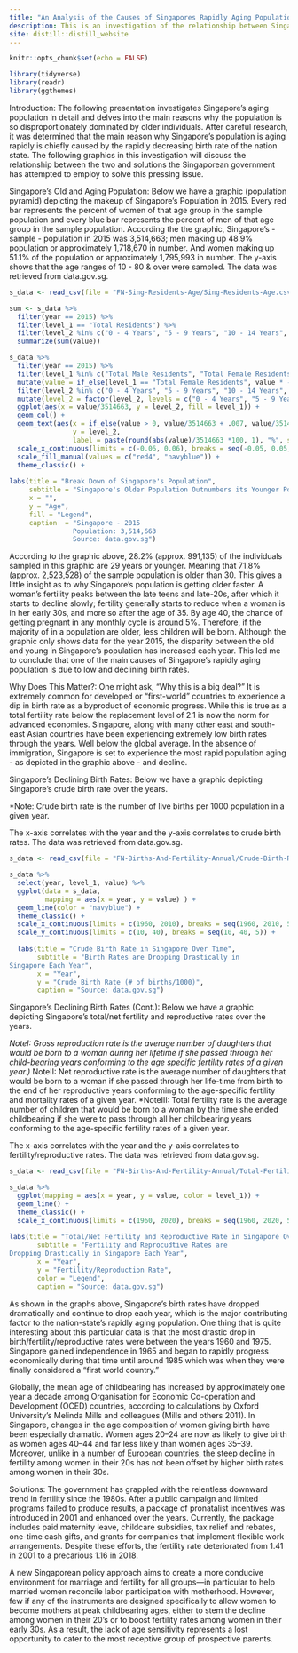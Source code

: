 ```yaml
---
title: "An Analysis of the Causes of Singapores Rapidly Aging Population"
description: This is an investigation of the relationship between Singapore's aging population and the nation-state's declining birth rates.
site: distill::distill_website
---
```


```r
knitr::opts_chunk$set(echo = FALSE)
```

```r
library(tidyverse)
library(readr)
library(ggthemes)
```
Introduction:
The following presentation investigates Singapore’s aging population in detail and delves into the main reasons why the population is so disproportionately dominated by older individuals. After careful research, it was determined that the main reason why Singapore’s population is aging rapidly is chiefly caused by the rapidly decreasing birth rate of the nation state. The following graphics in this investigation will discuss the relationship between the two and solutions the Singaporean government has attempted to employ to solve this pressing issue.

Singapore's Old and Aging Population:
Below we have a graphic (population pyramid) depicting the makeup of Singapore's Population in 2015. Every red bar represents the percent of women of that age group in the sample population and every blue bar represents the percent of men of that age group in the sample population. According the the graphic, Singapore's - sample - population in 2015 was 3,514,663; men making up 48.9% population or approximately 1,718,670 in number. And women making up 51.1% of the population or approximately 1,795,993 in number. The y-axis shows that the age ranges of 10 - 80 & over were sampled. The data was retrieved from data.gov.sg.
```r
s_data <- read_csv(file = "FN-Sing-Residents-Age/Sing-Residents-Age.csv", na = "na")

sum <- s_data %>% 
  filter(year == 2015) %>% 
  filter(level_1 == "Total Residents") %>% 
  filter(level_2 %in% c("0 - 4 Years", "5 - 9 Years", "10 - 14 Years", "15 - 19 Years", "20 - 24 Years", "25 - 29 Years", "30 - 34 Years", "35 - 39 Years", "40 - 44 Years", "45 - 49 Years", "50 - 54 Years", "55 - 59 Years", "60 - 64 Years", "65 - 69 Years", "70 - 74 Years", "75 - 79 Years", "80 Years & Over")) %>% 
  summarize(sum(value))

s_data %>% 
  filter(year == 2015) %>% 
  filter(level_1 %in% c("Total Male Residents", "Total Female Residents")) %>% 
  mutate(value = if_else(level_1 == "Total Female Residents", value * -1, value)) %>%
  filter(level_2 %in% c("0 - 4 Years", "5 - 9 Years", "10 - 14 Years", "15 - 19 Years", "20 - 24 Years", "25 - 29 Years", "30 - 34 Years", "35 - 39 Years", "40 - 44 Years", "45 - 49 Years", "50 - 54 Years", "55 - 59 Years", "60 - 64 Years", "65 - 69 Years", "70 - 74 Years", "75 - 79 Years", "80 Years & Over")) %>% 
  mutate(level_2 = factor(level_2, levels = c("0 - 4 Years", "5 - 9 Years", "10 - 14 Years", "15 - 19 Years", "20 - 24 Years", "25 - 29 Years", "30 - 34 Years", "35 - 39 Years", "40 - 44 Years", "45 - 49 Years", "50 - 54 Years", "55 - 59 Years", "60 - 64 Years", "65 - 69 Years", "70 - 74 Years", "75 - 79 Years", "80 Years & Over"))) %>%
  ggplot(aes(x = value/3514663, y = level_2, fill = level_1)) +
  geom_col() +
  geom_text(aes(x = if_else(value > 0, value/3514663 + .007, value/3514663 - .007),
                y = level_2,
                label = paste(round(abs(value)/3514663 *100, 1), "%", sep = "")))  +
  scale_x_continuous(limits = c(-0.06, 0.06), breaks = seq(-0.05, 0.05, 0.02), labels = c("5.0%", "3.0%", "1.0%", "1.0%", "3.0%", "5.0%")) +
  scale_fill_manual(values = c("red4", "navyblue")) + 
  theme_classic() +
  
labs(title = "Break Down of Singapore's Population",
     subtitle = "Singapore's Older Population Outnumbers its Younger Population",
     x = "", 
     y = "Age",
     fill = "Legend",
     caption  = "Singapore - 2015 
                Population: 3,514,663
                Source: data.gov.sg")
```
According to the graphic above, 28.2% (approx. 991,135) of the individuals sampled in this graphic are 29 years or younger. Meaning that 71.8% (approx. 2,523,528) of the sample population is older than 30. This gives a little insight as to why Singapore's population is getting older faster. A woman's fertility peaks between the late teens and late-20s, after which it starts to decline slowly; fertility generally starts to reduce when a woman is in her early 30s, and more so after the age of 35. By age 40, the chance of getting pregnant in any monthly cycle is around 5%. Therefore, if the majority of in a population are older, less children will be born. Although the graphic only shows data for the year 2015, the disparity between the old and young in Singapore's population has increased each year. This led me to conclude that one of the main causes of Singapore's rapidly aging population is due to low and declining birth rates.

Why Does This Matter?:
One might ask, "Why this is a big deal?" It is extremely common for developed or "first-world" countries to experience a dip in birth rate as a byproduct of economic progress. While this is true as a total fertility rate below the replacement level of 2.1 is now the norm for advanced economies. Singapore, along with many other east and south-east Asian countries have been experiencing extremely low birth rates through the years. Well below the global average. In the absence of immigration, Singapore is set to experience the most rapid population aging - as depicted in the graphic above - and decline.

Singapore's Declining Birth Rates:
Below we have a graphic depicting Singapore's crude birth rate over the years. 

*Note: Crude birth rate is the number of live births per 1000 population in a given year.

The x-axis correlates with the year and the y-axis correlates to crude birth rates. The data was retrieved from data.gov.sg.
```r
s_data <- read_csv(file = "FN-Births-And-Fertility-Annual/Crude-Birth-Rate.csv", na = "na")

s_data %>% 
  select(year, level_1, value) %>% 
  ggplot(data = s_data,
         mapping = aes(x = year, y = value) ) +
  geom_line(color = "navyblue") +
  theme_classic() +
  scale_x_continuous(limits = c(1960, 2010), breaks = seq(1960, 2010, 5)) +
  scale_y_continuous(limits = c(10, 40), breaks = seq(10, 40, 5)) +
  
  labs(title = "Crude Birth Rate in Singapore Over Time",
       subtitle = "Birth Rates are Dropping Drastically in 
Singapore Each Year",
       x = "Year",
       y = "Crude Birth Rate (# of births/1000)",
       caption = "Source: data.gov.sg")
```

Singapore's Declining Birth Rates (Cont.):
Below we have a graphic depicting Singapore's total/net fertility and reproductive rates over the years. 

*NoteI: Gross reproduction rate is the average number of daughters that would be born to a woman during her lifetime if she passed through her child-bearing years conforming to the age specific fertility rates of a given year.)
*NoteII: Net reproductive rate is the average number of daughters that would be born to a woman if she passed through her life-time from birth to the end of her reproductive years conforming to the age-specific fertility and mortality rates of a given year.
*NoteIII: Total fertility rate is the average number of children that would be born to a woman by the time she ended childbearing if she were to pass through all her childbearing years conforming to the age-specific fertility
rates of a given year.

The x-axis correlates with the year and the y-axis correlates to fertility/reproductive rates. The data was retrieved from data.gov.sg.
```r
s_data <- read_csv(file = "FN-Births-And-Fertility-Annual/Total-Fertility-And-Reproduction-Rate.csv", na = "na")

s_data %>% 
  ggplot(mapping = aes(x = year, y = value, color = level_1)) +
  geom_line() +
  theme_classic() +
  scale_x_continuous(limits = c(1960, 2020), breaks = seq(1960, 2020, 5)) +
  
labs(title = "Total/Net Fertility and Reproductive Rate in Singapore Over Time",
       subtitle = "Fertility and Reprocudtive Rates are 
Dropping Drastically in Singapore Each Year",
       x = "Year",
       y = "Fertility/Reproduction Rate",
       color = "Legend",
       caption = "Source: data.gov.sg")
```
As shown in the graphs above, Singapore's birth rates have dropped dramatically and continue to drop each year, which is the major contributing factor to the nation-state's rapidly aging population. One thing that is quite interesting about this particular data is that the most drastic drop in birth/fertility/reproductive rates were between the years 1960 and 1975. Singapore gained independence in 1965 and began to rapidly progress economically during that time until around 1985 which was when they were finally considered a "first world country." 

Globally, the mean age of childbearing has increased by approximately one year a decade among Organisation for Economic Co-operation and Development (OCED) countries, according to calculations by Oxford University’s Melinda Mills and colleagues (Mills and others 2011). In Singapore, changes in the age composition of women giving birth have been especially dramatic. Women ages 20–24 are now as likely to give birth as women ages 40–44 and far less likely than women ages 35–39. Moreover, unlike in a number of European countries, the steep decline in fertility among women in their 20s has not been offset by higher birth rates among women in their 30s.


Solutions:
The government has grappled with the relentless downward trend in fertility since the 1980s. After a public campaign and limited programs failed to produce results, a package of pronatalist incentives was introduced in 2001 and enhanced over the years. Currently, the package includes paid maternity leave, childcare subsidies, tax relief and rebates, one-time cash gifts, and grants for companies that implement flexible work arrangements. Despite these efforts, the fertility rate deteriorated from 1.41 in 2001 to a precarious 1.16 in 2018.

A new Singaporean policy approach aims to create a more conducive environment for marriage and fertility for all groups—in particular to help married women reconcile labor participation with motherhood. However, few if any of the instruments are designed specifically to allow women to become mothers at peak childbearing ages, either to stem the decline among women in their 20's or to boost fertility rates among women in their early 30s. As a result, the lack of age sensitivity represents a lost opportunity to cater to the most receptive group of prospective parents.